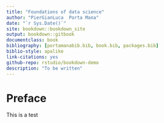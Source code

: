 ```yaml
--- 
title: "Foundations of data science"
author: "PierGianLuca  Porta Mana"
date: "`r Sys.Date()`"
site: bookdown::bookdown_site
output: bookdown::gitbook
documentclass: book
bibliography: [portamanabib.bib, book.bib, packages.bib]
biblio-style: apalike
link-citations: yes
github-repo: rstudio/bookdown-demo
description: "To be written"
---
```


# Preface {-}

This is a test

<!-- 
```r
install.packages("bookdown")
# or the development version
# devtools::install_github("rstudio/bookdown")
```

Remember each Rmd file contains one and only one chapter, and a chapter is defined by the first-level heading `#`.

To compile this example to PDF, you need XeLaTeX. You are recommended to install TinyTeX (which includes XeLaTeX): <https://yihui.name/tinytex/>.

```r
# automatically create a bib database for R packages
knitr::write_bib(c(
  .packages(), 'bookdown', 'knitr', 'rmarkdown'
), 'packages.bib')
```
 -->
